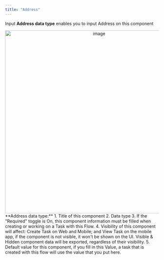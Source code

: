 ```yaml
---
title: "Address"
---
```


Input **Address data type** enables you to input Address on this component

<div align="center">
  <img src="https://t3837933.p.clickup-attachments.com/t3837933/785fff4c-a8bb-4c6f-9591-42f507685f6e/image.png" alt="image" width="600" />
</div> 
**Address data type:** 
1. Title of this component 
2. Data type 
3. If the "Required" toggle is On, this component information must be filled when creating or working on a Task with this Flow. 
4. Visibility of this component will affect: Create Task on Web and Mobile; and View Task on the mobile app, if the component is not visible, it won't be shown on the UI. Visible & Hidden component data will be exported, regardless of their visibility. 
5. Default value for this component, if you fill in this Value, a task that is created with this flow will use the value that you put here.
